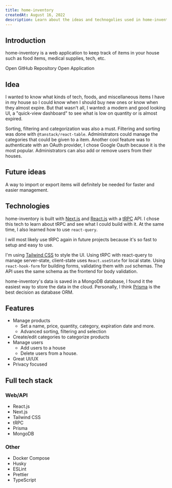 ```yaml
---
title: home-inventory
createdAt: August 16, 2022
description: Learn about the ideas and technogolies used in home-inventory
---
```


## Introduction

home-inventory is a web application to keep track of items in your house such as food items, medical supplies, tech, etc.

<div className="flex items-center gap-2">
  <Link
    href="https://github.com/dev-caspertheghost/home-inventory"
    className="h-9 flex w-fit items-center gap-2 rounded-md transition p-2 px-3.5 border border-secondary-light/50 text-secondary hover:border-secondary font-normal no-underline group"
  >
    <span>Open GitHub Repository</span>
  </Link>

  <Link
    href="https://inventory.caspertheghost.me"
    className="h-9 flex w-fit items-center gap-2 rounded-md transition p-2 px-3.5 border border-secondary-light/50 text-secondary hover:border-secondary font-normal no-underline group"
  >
    <span>Open Application</span>
  </Link>
</div>

## Idea

I wanted to know what kinds of tech, foods, and miscellaneous items I have in my house so I could know when I should buy new ones or know when they almost expire.
But that wasn't all, I wanted: a modern and good looking UI, a "quick-view dashboard" to see what is low on quantity or is almost expired.

Sorting, filtering and categorization was also a must. Filtering and sorting was done with `@tanstack/react-table`. Administrators could manage the categories that could be given to a item.
Another cool feature was to authenticate with an OAuth provider, I chose Google Oauth because it is the most popular. Administrators can also add or remove users from their houses.

## Future ideas

A way to import or export items will definitely be needed for faster and easier management.

## Technologies

home-inventory is built with [Next.js](https://nextjs.org) and [React.js](https://reactjs.org) with a [tRPC](https://trpc.io) API. I chose this tech to learn about tRPC and see what I could build with it.
At the same time, I also learned how to use `react-query`.

I will most likely use tRPC again in future projects because it's so fast to setup and easy to use.

I'm using [Tailwind CSS](https://tailwindcss.com) to style the UI. Using tRPC with react-query to manage server-state, client-state uses `React.useState` for local state.
Using `react-hook-form` for building forms, validating them with `zod` schemas. The API uses the same schema as the frontend for body validation.

home-inventory's data is saved in a MongoDB database, I found it the easiest way to store the data in the cloud.
Personally, I think [Prisma](https://prisma.io) is the best decision as database ORM.

## Features

- Manage products
  - Set a name, price, quantity, category, expiration date and more.
  - Advanced sorting, filtering and selection
- Create/edit categories to categorize products
- Manage users
  - Add users to a house
  - Delete users from a house.
- Great UI/UX
- Privacy focused

## Full tech stack

### Web/API

- React.js
- Next.js
- Tailwind CSS
- tRPC
- Prisma
- MongoDB

### Other

- Docker Compose
- Husky
- ESLint
- Prettier
- TypeScript
